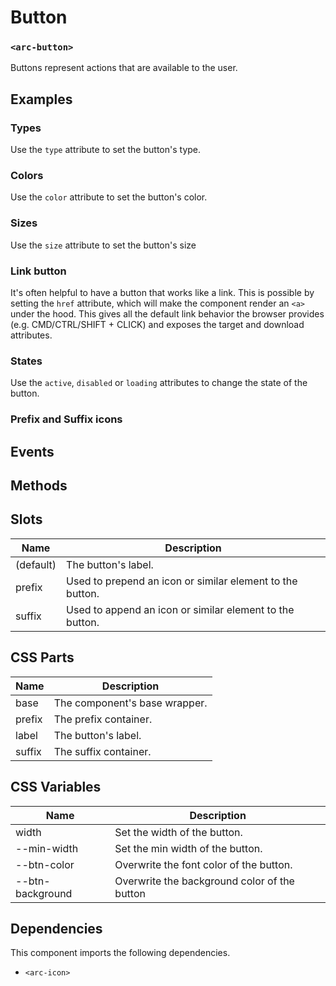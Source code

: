 
<Meta title="Buttons" component='arc-button' />

# Button
### `<arc-button>`

Buttons represent actions that are available to the user.

## Examples
### Types
Use the `type` attribute to set the button's type.
<Canvas>
  <Story name="Contained" story={stories.Contained} />
  <Story name="Tile" story={stories.Tile} />
  <Story name="Outlined" story={stories.Outlined} />
  <Story name="Pill" story={stories.Pill} />
  <Story name="Tab" story={stories.Tab} />
</Canvas>

### Colors
Use the `color` attribute to set the button's color.
<Canvas>
  <Story name="Default" story={stories.Default} />
  <Story name="Primary" story={stories.Primary} />
  <Story name="Secondary" story={stories.Secondary} />
  <Story name="Error" story={stories.Error} />
  <Story name="Warning" story={stories.Warning} />
  <Story name="Info" story={stories.Info} />
  <Story name="Success" story={stories.Success} />
</Canvas>

### Sizes
Use the `size` attribute to set the button's size
<Canvas>
  <Story name="Small" story={stories.Small} />
  <Story name="Medium" story={stories.Medium} />
  <Story name="Large" story={stories.Large} />
</Canvas>

### Link button
It's often helpful to have a button that works like a link.
This is possible by setting the `href` attribute, which will make the component render an `<a>` under the hood.
This gives all the default link behavior the browser provides (e.g. CMD/CTRL/SHIFT + CLICK) and exposes the target and download attributes.

### States
Use the `active`, `disabled` or `loading` attributes to change the state of the button.

<Canvas>
  <Story name="Active" story={stories.Active} />
  <Story name="Disabled" story={stories.Disabled} />
  <Story name="Loading" story={stories.Loading} />
</Canvas>

### Prefix and Suffix icons
<!-- TODO -->

## Events
<!-- TODO -->

## Methods
<!-- TODO -->

## Slots

| Name         | Description                                               |
|--------------|-----------------------------------------------------------|
| (default)    | The button's label.                                       |
| prefix       | Used to prepend an icon or similar element to the button. |
| suffix       | Used to append an icon or similar element to the button.  |

## CSS Parts

| Name         | Description                                               |
|--------------|-----------------------------------------------------------|
| base         | The component's base wrapper.                             |
| prefix       | The prefix container.                                     |
| label        | The button's label.                                       |
| suffix       | The suffix container.                                     |

## CSS Variables

| Name             | Description                                           |
|------------------|-------------------------------------------------------|
| width            | Set the width of the button.                          |
| --min-width      | Set the min width of the button.                      |
| --btn-color      | Overwrite the font color of the button.               |
| --btn-background | Overwrite the background color of the button          |

## Dependencies

This component imports the following dependencies.
* `<arc-icon>`

